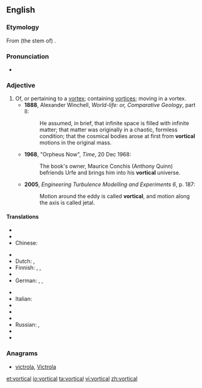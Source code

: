{{was wotd|2011|July|7}}
==English==
===Etymology===
From (the stem of) {{etyl|la}} {{term|vortex|lang=la}} {{suffix||al}}.

===Pronunciation===
*{{a|UK}} {{IPA|/ˈvɔːtɪk(ə)l/}}

===Adjective===
{{en-adj}}

# Of, or pertaining to a [[vortex]]; containing [[vortices]]; moving in a vortex. {{defdate|from 17th c.}}
#*'''1888''', Alexander Winchell, ''World-life: or, Comparative Geology'', part II:
#*:He assumed, in brief, that infinite space is filled with infinite matter; that matter was originally in a chaotic, formless condition; that the cosmical bodies arose at first from '''vortical''' motions in the original mass.
#*'''1968''', "Orpheus Now", ''Time'', 20 Dec 1968:
#*:The book's owner, Maurice Conchis (Anthony Quinn) befriends Urfe and brings him into his '''vortical''' universe.
#*'''2005''', ''Engineering Turbulence Modelling and Experiments 6'', p. 187:
#*:Motion around the eddy is called '''vortical''', and motion along the axis is called jetal.

====Translations====
{{trans-top|pertaining to a vortex}}
* {{trreq|ar}}
* {{trreq|hy}}
* Chinese:
*: {{trreq|Mandarin}}
* {{trreq|cs}}
* Dutch: {{t|nl|wervelend}}, {{t|nl|dwarrelend als een draaikolk}} 
* Finnish: {{t-|fi|pyörremäinen}}, {{t-|fi|pyörteinen}}, {{t-|fi|pyörteikäs}}
* {{trreq|fr}}
* German: {{t|de|kreisend}}, {{t|de|wirbelartig}}, {{t|de|wirbelnd}} 
{{trans-mid}}
* {{trreq|hi}}
* Italian: {{t-|it|vorticoso}}
* {{trreq|ja}}
* {{trreq|ko}}
* {{trreq|pt}}
* Russian: {{t|ru|вихревой}}, {{t|ru|вращательный|sc=Cyrl}}
* {{trreq|es}}
* {{trreq|vi}}
{{trans-bottom}}

===Anagrams===
* [[victrola#English|victrola]], [[Victrola#English|Victrola]]

[[et:vortical]]
[[io:vortical]]
[[ta:vortical]]
[[vi:vortical]]
[[zh:vortical]]
